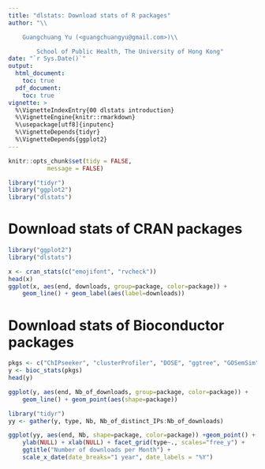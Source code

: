```yaml
---
title: "dlstats: Download stats of R packages"
author: "\\

	Guangchuang Yu (<guangchuangyu@gmail.com>)\\

        School of Public Health, The University of Hong Kong"
date: "`r Sys.Date()`"
output: 
  html_document:
    toc: true
  pdf_document:
    toc: true
vignette: >
  %\VignetteIndexEntry{00 dlstats introduction}
  %\VignetteEngine{knitr::rmarkdown}
  %\usepackage[utf8]{inputenc}
  %\VignetteDepends{tidyr}
  %\VignetteDepends{ggplot2}  
---
```


```r
knitr::opts_chunk$set(tidy = FALSE,
		   message = FALSE)
```


```r
library("tidyr")
library("ggplot2")
library("dlstats")
```

# Download stats of CRAN packages

```r
library("ggplot2")
library("dlstats")

x <- cran_stats(c("emojifont", "rvcheck"))
head(x)
ggplot(x, aes(end, downloads, group=package, color=package)) +
    geom_line() + geom_label(aes(label=downloads))
```


# Download stats of Bioconductor packages

```r
pkgs <- c("ChIPseeker", "clusterProfiler", "DOSE", "ggtree", "GOSemSim", "ReactomePA")
y <- bioc_stats(pkgs)
head(y)

ggplot(y, aes(end, Nb_of_downloads, group=package, color=package)) +
    geom_line() + geom_point(aes(shape=package))

```

```r
library("tidyr")
yy <- gather(y, type, Nb, Nb_of_distinct_IPs:Nb_of_downloads)

ggplot(yy, aes(end, Nb, shape=package, color=package)) +geom_point() + geom_line() +
    ylab(NULL) + xlab(NULL) + facet_grid(type~., scales="free_y") +
    ggtitle("Number of downloads per Month") +
    scale_x_date(date_breaks="1 year", date_labels = "%Y")
```	
	
